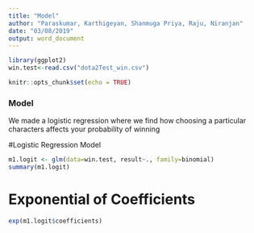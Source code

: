 ```yaml
---
title: "Model"
author: "Paraskumar, Karthigeyan, Shanmuga Priya, Raju, Niranjan"
date: "03/08/2019"
output: word_document
---
```


```r
library(ggplot2)
win.test<-read.csv("dota2Test_win.csv")

knitr::opts_chunk$set(echo = TRUE)
```

### Model
We made a logistic regression where we find how choosing a particular characters affects your probability of winning

#Logistic Regression Model

```r
m1.logit <- glm(data=win.test, result~., family=binomial)
summary(m1.logit)
```

# Exponential of Coefficients

```r
exp(m1.logit$coefficients)
```